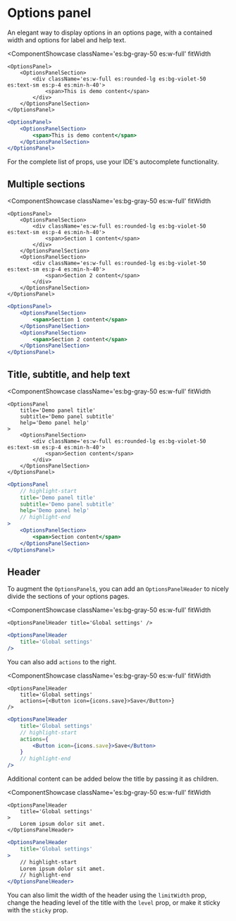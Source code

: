 # Options panel


An elegant way to display options in an options page, with a contained width and options for label and help text.

<ComponentShowcase
	className='es:bg-gray-50 es:w-full'
	fitWidth
>
	<OptionsPanel>
		<OptionsPanelSection>
			<div className='es:w-full es:rounded-lg es:bg-violet-50 es:text-sm es:p-4 es:min-h-40'>
				<span>This is demo content</span>
			</div>
		</OptionsPanelSection>
	</OptionsPanel>
</ComponentShowcase>

```jsx
<OptionsPanel>
	<OptionsPanelSection>
		<span>This is demo content</span>
	</OptionsPanelSection>
</OptionsPanel>
```

For the complete list of props, use your IDE's autocomplete functionality.

## Multiple sections

<ComponentShowcase
	className='es:bg-gray-50 es:w-full'
	fitWidth
>
	<OptionsPanel>
		<OptionsPanelSection>
			<div className='es:w-full es:rounded-lg es:bg-violet-50 es:text-sm es:p-4 es:min-h-40'>
				<span>Section 1 content</span>
			</div>
		</OptionsPanelSection>
		<OptionsPanelSection>
			<div className='es:w-full es:rounded-lg es:bg-violet-50 es:text-sm es:p-4 es:min-h-40'>
				<span>Section 2 content</span>
			</div>
		</OptionsPanelSection>
	</OptionsPanel>
</ComponentShowcase>

```jsx
<OptionsPanel>
	<OptionsPanelSection>
		<span>Section 1 content</span>
	</OptionsPanelSection>
	<OptionsPanelSection>
		<span>Section 2 content</span>
	</OptionsPanelSection>
</OptionsPanel>
```

## Title, subtitle, and help text

<ComponentShowcase
	className='es:bg-gray-50 es:w-full'
	fitWidth
>
	<OptionsPanel
		title='Demo panel title'
		subtitle='Demo panel subtitle'
		help='Demo panel help'
	>
		<OptionsPanelSection>
			<div className='es:w-full es:rounded-lg es:bg-violet-50 es:text-sm es:p-4 es:min-h-40'>
				<span>Section content</span>
			</div>
		</OptionsPanelSection>
	</OptionsPanel>
</ComponentShowcase>

```jsx
<OptionsPanel
	// highlight-start
	title='Demo panel title'
	subtitle='Demo panel subtitle'
	help='Demo panel help'
	// highlight-end
>
	<OptionsPanelSection>
		<span>Section content</span>
	</OptionsPanelSection>
</OptionsPanel>
```

## Header

To augment the `OptionsPanel`s, you can add an `OptionsPanelHeader` to nicely divide the sections of your options pages.

<ComponentShowcase
	className='es:bg-gray-50 es:w-full'
	fitWidth
>
	<OptionsPanelHeader title='Global settings' />
</ComponentShowcase>

```jsx
<OptionsPanelHeader
	title='Global settings'
/>
```

You can also add `actions` to the right.

<ComponentShowcase
	className='es:bg-gray-50 es:w-full'
	fitWidth
>
	<OptionsPanelHeader
		title='Global settings'
		actions={<Button icon={icons.save}>Save</Button>}
	/>
</ComponentShowcase>

```jsx
<OptionsPanelHeader
	title='Global settings'
	// highlight-start
	actions={
		<Button icon={icons.save}>Save</Button>
	}
	// highlight-end
/>
```

Additional content can be added below the title by passing it as children.

<ComponentShowcase
	className='es:bg-gray-50 es:w-full'
	fitWidth
>
	<OptionsPanelHeader
		title='Global settings'
	>
		Lorem ipsum dolor sit amet.
	</OptionsPanelHeader>
</ComponentShowcase>

```jsx
<OptionsPanelHeader
	title='Global settings'
>
	// highlight-start
	Lorem ipsum dolor sit amet.
	// highlight-end
</OptionsPanelHeader>
```

You can also limit the width of the header using the `limitWidth` prop,
change the heading level of the title with the `level` prop,
or make it sticky with the `sticky` prop.

